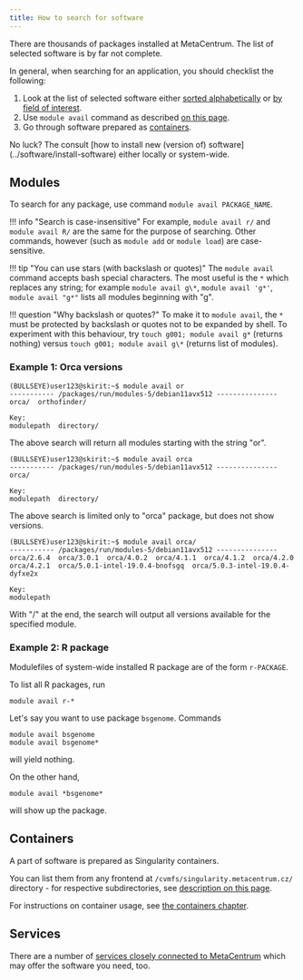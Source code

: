 ```yaml
---
title: How to search for software
---
```

There are thousands of packages installed at MetaCentrum. The list of selected software is by far not complete.

In general, when searching for an application, you should checklist the following:

1. Look at the list of selected software either [sorted alphabetically](../software/alphabet) or [by field of interest]().
2. Use `module avail` command as described [on this page](#modules).
3. Go through software prepared as [containers](#containers).

<Callout  type="info" title="Tip" icon="💡">
    No luck? The consult [how to install new (version of) software](../software/install-software) either locally or system-wide.
</Callout>

## Modules

To search for any package, use command `module avail PACKAGE_NAME`.

!!! info "Search is case-insensitive"
    For example, `module avail r/` and `module avail R/` are the same for the purpose of searching. Other commands, however (such as `module add` or `module load`) are case-sensitive.

!!! tip "You can use stars (with backslash or quotes)"
    The `module avail` command accepts bash special characters. The most useful is the `*` which replaces any string; for example `module avail g\*`, `module avail 'g*'`, `module avail "g*"` lists all modules beginning with "g".

!!! question "Why backslash or quotes?"
    To make it to `module avail`, the `*` must be protected by backslash or quotes not to be expanded by shell. To experiment with this behaviour, try `touch g001; module avail g*` (returns nothing) versus `touch g001; module avail g\*` (returns list of modules).

### Example 1: Orca versions

```
(BULLSEYE)user123@skirit:~$ module avail or
----------- /packages/run/modules-5/debian11avx512 ---------------
orca/  orthofinder/  

Key:
modulepath  directory/ 
```
The above search will return all modules starting with the string "or".

```
(BULLSEYE)user123@skirit:~$ module avail orca
----------- /packages/run/modules-5/debian11avx512 ---------------
orca/  

Key:
modulepath  directory/  
```
The above search is limited only to "orca" package, but does not show versions.

```
(BULLSEYE)user123@skirit:~$ module avail orca/
----------- /packages/run/modules-5/debian11avx512 ---------------
orca/2.6.4  orca/3.0.1  orca/4.0.2  orca/4.1.1  orca/4.1.2  orca/4.2.0  orca/4.2.1  orca/5.0.1-intel-19.0.4-bnofsgq  orca/5.0.3-intel-19.0.4-dyfxe2x  

Key:
modulepath  
```
With "/" at the end, the search will output all versions available for the specified module.

### Example 2: R package

Modulefiles of system-wide installed R package are of the form `r-PACKAGE`.

To list all R packages, run

    module avail r-*

Let's say you want to use package `bsgenome`. Commands

    module avail bsgenome
    module avail bsgenome*

will yield nothing.

On the other hand,

    module avail *bsgenome*

will show up the package.

## Containers

A part of software is prepared as Singularity containers.

You can list them from any frontend at `/cvmfs/singularity.metacentrum.cz/` directory - for respective subdirectories, see [description on this page](../software/containers#pre-built-singularity-images).

For instructions on container usage, see [the containers chapter](../software/containers).

## Services

There are a number of [services closely connected to MetaCentrum](../related/galaxy) which may offer the software you need, too.

